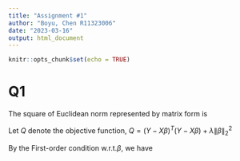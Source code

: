 ```yaml
---
title: "Assignment #1"
author: "Boyu, Chen R11323006"
date: "2023-03-16"
output: html_document
---
```


```r
knitr::opts_chunk$set(echo = TRUE)
```

# Q1
The square of Euclidean norm represented by matrix form is 
```{=tex}
\begin{align*}
&\| \beta \|^2_2 = \sum_j |\beta_j|^2\\
&\lambda \| \beta \|^2_2 = \lambda \sum_i |\beta_j|^2 = \lambda \sum_i \beta_j^2 = \beta^T \lambda I \beta
\end{align*}
```
Let $Q$ denote the objective function, $Q = (Y-X\beta)^T(Y-X\beta) + \lambda\| \beta \|^2_2$
```{=tex}
\begin{align*}

\hat\beta &= \mathop{\arg\min}_{\beta}Q \\
&= \mathop{\arg\min}_{\beta} (Y-X\beta)^T(Y-X\beta) + \beta^T \lambda  I\beta\\ 
&= \mathop{\arg\min}_{\beta} Y^TY - 2Y^TX\beta+\beta^TX^TX\beta+ \beta^T \lambda I \beta

\end{align*}
```
By the First-order condition w.r.t.$\beta$, we have
```{=tex}
\begin{align*}
F.O.C. \\
\\
&\frac{\partial Q}{\partial \beta} = -2X^TY+2X^TX\hat\beta+2\lambda I \hat\beta =0\\
& \Rightarrow -X^TY + (X^TX+I)\hat\beta = 0 \\
& \Rightarrow \hat\beta_{Ridge} = (X^TX + \lambda I)^{-1}X^TY
\end{align*}
```


